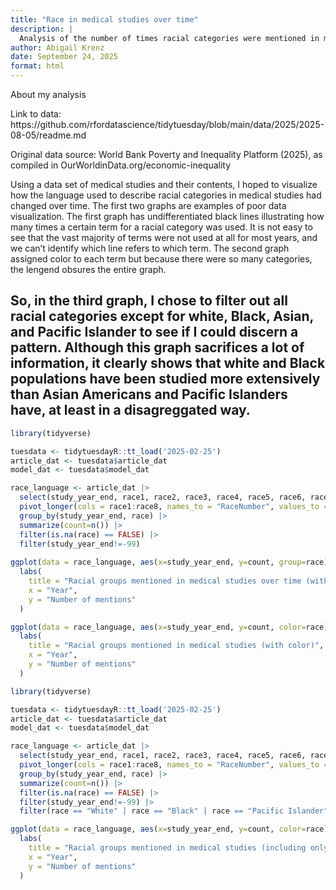 ```yaml
---
title: "Race in medical studies over time"
description: |
  Analysis of the number of times racial categories were mentioned in medical journal articles over time
author: Abigail Krenz
date: September 24, 2025
format: html
---
```


About my analysis

Link to data: https://github.com/rfordatascience/tidytuesday/blob/main/data/2025/2025-08-05/readme.md

Original data source: World Bank Poverty and Inequality Platform (2025), as compiled in OurWorldinData.org/economic-inequality
  
Using a data set of medical studies and their contents, I hoped to visualize how the language used to describe racial categories in medical studies had changed over time. The first two graphs are examples of poor data visualization. The first graph has undifferentiated black lines illustrating how many times a certain term for a racial category was used. It is not easy to see that the vast majority of terms were not used at all for most years, and we can't identify which line refers to which term. The second graph assigned color to each term but because there were so many categories, the lengend obsures the entire graph. 
  
So, in the third graph, I chose to filter out all racial categories except for white, Black, Asian, and Pacific Islander to see if I could discern a pattern. Although this graph sacrifices a lot of information, it clearly shows that white and Black populations have been studied more extensively than Asian Americans and Pacific Islanders have, at least in a disagreggated way.
---

```r
library(tidyverse)

tuesdata <- tidytuesdayR::tt_load('2025-02-25')
article_dat <- tuesdata$article_dat
model_dat <- tuesdata$model_dat

race_language <- article_dat |>
  select(study_year_end, race1, race2, race3, race4, race5, race6, race7, race8) |>
  pivot_longer(cols = race1:race8, names_to = "RaceNumber", values_to = "race") |>
  group_by(study_year_end, race) |>
  summarize(count=n()) |>
  filter(is.na(race) == FALSE) |>
  filter(study_year_end!=-99)
  
ggplot(data = race_language, aes(x=study_year_end, y=count, group=race)) + geom_line() +
  labs(
    title = "Racial groups mentioned in medical studies over time (without color)",
    x = "Year",
    y = "Number of mentions"
  ) 

ggplot(data = race_language, aes(x=study_year_end, y=count, color=race)) + geom_line() +
  labs(
    title = "Racial groups mentioned in medical studies (with color)",
    x = "Year",
    y = "Number of mentions"
  ) 


```

```r
library(tidyverse)

tuesdata <- tidytuesdayR::tt_load('2025-02-25')
article_dat <- tuesdata$article_dat
model_dat <- tuesdata$model_dat

race_language <- article_dat |>
  select(study_year_end, race1, race2, race3, race4, race5, race6, race7, race8) |>
  pivot_longer(cols = race1:race8, names_to = "RaceNumber", values_to = "race") |>
  group_by(study_year_end, race) |>
  summarize(count=n()) |>
  filter(is.na(race) == FALSE) |>
  filter(study_year_end!=-99) |>
  filter(race == "White" | race == "Black" | race == "Pacific Islander" | race == "Asian American")

ggplot(data = race_language, aes(x=study_year_end, y=count, color=race)) + geom_line() +
  labs(
    title = "Racial groups mentioned in medical studies (including only certain racial groups)",
    x = "Year",
    y = "Number of mentions"
  ) 
```
